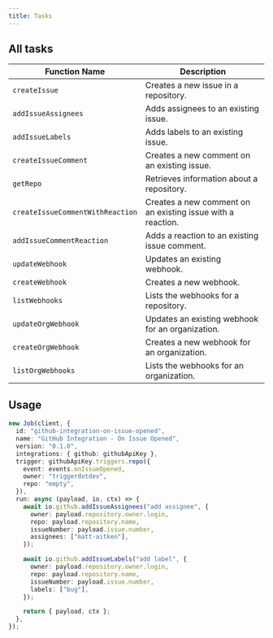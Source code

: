 ```yaml
---
title: Tasks
---
```


## All tasks

| Function Name                    | Description                                                 |
| -------------------------------- | ----------------------------------------------------------- |
| `createIssue`                    | Creates a new issue in a repository.                        |
| `addIssueAssignees`              | Adds assignees to an existing issue.                        |
| `addIssueLabels`                 | Adds labels to an existing issue.                           |
| `createIssueComment`             | Creates a new comment on an existing issue.                 |
| `getRepo`                        | Retrieves information about a repository.                   |
| `createIssueCommentWithReaction` | Creates a new comment on an existing issue with a reaction. |
| `addIssueCommentReaction`        | Adds a reaction to an existing issue comment.               |
| `updateWebhook`                  | Updates an existing webhook.                                |
| `createWebhook`                  | Creates a new webhook.                                      |
| `listWebhooks`                   | Lists the webhooks for a repository.                        |
| `updateOrgWebhook`               | Updates an existing webhook for an organization.            |
| `createOrgWebhook`               | Creates a new webhook for an organization.                  |
| `listOrgWebhooks`                | Lists the webhooks for an organization.                     |

## Usage

```ts
new Job(client, {
  id: "github-integration-on-issue-opened",
  name: "GitHub Integration - On Issue Opened",
  version: "0.1.0",
  integrations: { github: githubApiKey },
  trigger: githubApiKey.triggers.repo({
    event: events.onIssueOpened,
    owner: "triggerdotdev",
    repo: "empty",
  }),
  run: async (payload, io, ctx) => {
    await io.github.addIssueAssignees("add assignee", {
      owner: payload.repository.owner.login,
      repo: payload.repository.name,
      issueNumber: payload.issue.number,
      assignees: ["matt-aitken"],
    });

    await io.github.addIssueLabels("add label", {
      owner: payload.repository.owner.login,
      repo: payload.repository.name,
      issueNumber: payload.issue.number,
      labels: ["bug"],
    });

    return { payload, ctx };
  },
});
```
